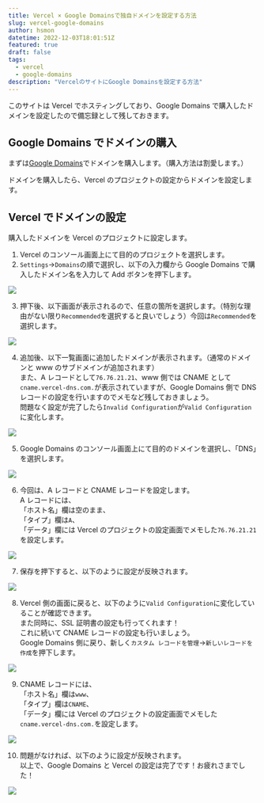 ```yaml
---
title: Vercel × Google Domainsで独自ドメインを設定する方法
slug: vercel-google-domains
author: hsmon
datetime: 2022-12-03T18:01:51Z
featured: true
draft: false
tags:
  - vercel
  - google-domains
description: "VercelのサイトにGoogle Domainsを設定する方法"
---
```


このサイトは Vercel でホスティングしており、Google Domains で購入したドメインを設定したので備忘録として残しておきます。

## Google Domains でドメインの購入

まずは[Google Domains](https://domains.google/)でドメインを購入します。（購入方法は割愛します。）

ドメインを購入したら、Vercel のプロジェクトの設定からドメインを設定します。

## Vercel でドメインの設定

購入したドメインを Vercel のプロジェクトに設定します。

1. Vercel のコンソール画面上にて目的のプロジェクトを選択します。
2. `Settings`→`Domains`の順で選択し、以下の入力欄から Google Domains で購入したドメイン名を入力して Add ボタンを押下します。

<img src="/assets/images/vercel-google-domains/1.png" />

3. 押下後、以下画面が表示されるので、任意の箇所を選択します。（特別な理由がない限り`Recommended`を選択すると良いでしょう）今回は`Recommended`を選択します。

<img src="/assets/images/vercel-google-domains/2.png" />

4. 追加後、以下一覧画面に追加したドメインが表示されます。（通常のドメインと www のサブドメインが追加されます）  
   また、A レコードとして`76.76.21.21`、www 側では CNAME として`cname.vercel-dns.com.`が表示されていますが、Google Domains 側で DNS レコードの設定を行いますのでメモなど残しておきましょう。  
   問題なく設定が完了したら`Invalid Configuration`が`Valid Configuration`に変化します。

<img src="/assets/images/vercel-google-domains/3.png" />

5. Google Domains のコンソール画面上にて目的のドメインを選択し、「DNS」を選択します。

<img src="/assets/images/vercel-google-domains/4.png" />

6. 今回は、A レコードと CNAME レコードを設定します。  
   A レコードには、  
   「ホスト名」欄は空のまま、  
   「タイプ」欄は`A`、  
   「データ」欄には Vercel のプロジェクトの設定画面でメモした`76.76.21.21`を設定します。

<img src="/assets/images/vercel-google-domains/5.png" />

7. 保存を押下すると、以下のように設定が反映されます。

<img src="/assets/images/vercel-google-domains/6.png" />

8. Vercel 側の画面に戻ると、以下のように`Valid Configuration`に変化していることが確認できます。  
   また同時に、SSL 証明書の設定も行ってくれます！  
   これに続いて CNAME レコードの設定も行いましょう。  
   Google Domains 側に戻り、新しく`カスタム レコードを管理`→`新しいレコードを作成`を押下します。

<img src="/assets/images/vercel-google-domains/7.png" />

9. CNAME レコードには、  
   「ホスト名」欄は`www`、  
   「タイプ」欄は`CNAME`、  
   「データ」欄には Vercel のプロジェクトの設定画面でメモした`cname.vercel-dns.com.`を設定します。

<img src="/assets/images/vercel-google-domains/8.png" />

10. 問題がなければ、以下のように設定が反映されます。  
    以上で、Google Domains と Vercel の設定は完了です！お疲れさまでした！

<img src="/assets/images/vercel-google-domains/9.png" />
